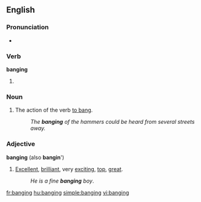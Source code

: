 ==English==

===Pronunciation===
* {{rfap}} <!-- especially for the adjective -->
*: {{rhymes|æŋɪŋ}}

===Verb===
'''banging'''

# {{present participle of|bang}}

===Noun===
{{en-noun|-}}

# The action of the verb [[bang|to bang]].
#: ''The '''banging''' of the hammers could be heard from several streets away.''

===Adjective===
'''banging''' (also '''bangin'''')

# [[excellent|Excellent]], [[brilliant]], very [[exciting]], [[top]], [[great]].
#: ''He is a fine '''banging''' boy''.

[[fr:banging]]
[[hu:banging]]
[[simple:banging]]
[[vi:banging]]